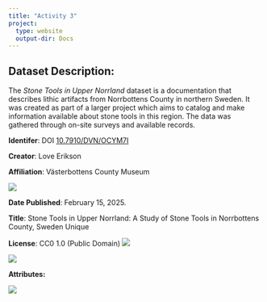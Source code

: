 ---
title: "Activity 3"
project:
  type: website
  output-dir: Docs
---

## Dataset Description:

The *Stone Tools in Upper Norrland* dataset is a documentation that describes lithic artifacts from Norrbottens County in northern Sweden. It was created as part of a larger project which aims to catalog and make information available about stone tools in this region. The data was gathered through on-site surveys and available records.

**Identifer**: DOI [10.7910/DVN/OCYM7I](https://dataverse.harvard.edu/dataset.xhtml?persistentId=doi:10.7910/DVN/OCYM7I)

**Creator**: Love Erikson

**Affiliation**: Västerbottens County Museum

![](images/clipboard-3423783402.png)

**Date Published**: February 15, 2025.

**Title**: Stone Tools in Upper Norrland: A Study of Stone Tools in Norrbottens County, Sweden Unique

**License**: CC0 1.0 (Public Domain) ![](images/clipboard-1759932937.png)

![](images/Act3screen2.png)

**Attributes:**

![](images/Act3screen4.png)
